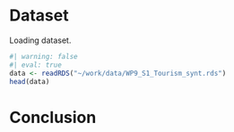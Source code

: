 

# Dataset

Loading dataset.




```r
#| warning: false
#| eval: true
data <- readRDS("~/work/data/WP9_S1_Tourism_synt.rds")
head(data)

```


# Conclusion


